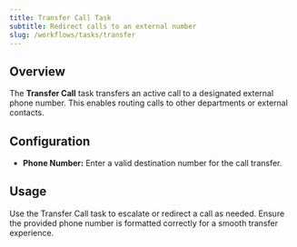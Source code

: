 ```yaml
---
title: Transfer Call Task
subtitle: Redirect calls to an external number
slug: /workflows/tasks/transfer
---
```


## Overview

The **Transfer Call** task transfers an active call to a designated external phone number. This enables routing calls to other departments or external contacts.

## Configuration

- **Phone Number:** Enter a valid destination number for the call transfer.

## Usage

Use the Transfer Call task to escalate or redirect a call as needed. Ensure the provided phone number is formatted correctly for a smooth transfer experience. 